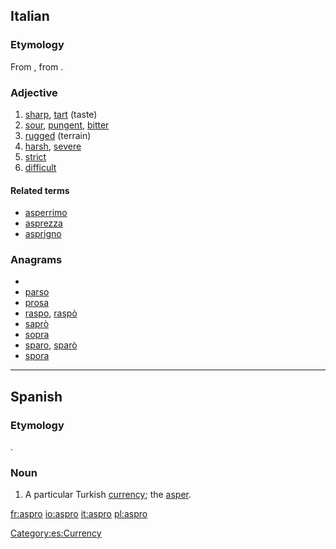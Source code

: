 ==Italian==

===Etymology===
From {{etyl|grc|it}} {{term|ἄσπρον|tr=aspron|lang=grc}}, from {{etyl|la|it}} {{term|asper|lang=la}}.

===Adjective===
{{it-adj|aspr}}

# [[sharp]], [[tart]] (taste)
# [[sour]], [[pungent]], [[bitter]]
# [[rugged]] (terrain)
# [[harsh]], [[severe]]
# [[strict]]
# [[difficult]]

====Related terms====
*[[asperrimo]]
*[[asprezza]]
*[[asprigno]]

===Anagrams===
* {{alphagram|aoprs}}
* [[parso#Italian|parso]]
* [[prosa#Italian|prosa]]
* [[raspo#Italian|raspo]], [[raspò#Italian|raspò]]
* [[saprò#Italian|saprò]]
* [[sopra#Italian|sopra]]
* [[sparo#Italian|sparo]], [[sparò#Italian|sparò]]
* [[spora#Italian|spora]]

----

==Spanish==
{{tearoom}}
===Etymology===
{{etyl|grc|es}} {{term|ἄσπρον|sc=Grek|lang=el}}.

===Noun===
{{es-noun-m}}

# A particular Turkish [[currency]]; the [[asper]].

[[Category:es:Currency]]

[[fr:aspro]]
[[io:aspro]]
[[it:aspro]]
[[pl:aspro]]